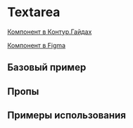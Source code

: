 
<Meta of={TextareaStories} />

# Textarea

[Компонент в Контур.Гайдах](https://guides.kontur.ru/components/input-fields/textarea/)

[Компонент в Figma](https://www.figma.com/file/87ScqxPzJpF9DcVBNYWOjM/%E2%9A%A1-Kontur-UI-Modern-Layout?node-id=203%3A2333)

<Description />

## Базовый пример

<Primary />

## Пропы

<Controls />

## Примеры использования

<Stories title="" includePrimary={false} />
